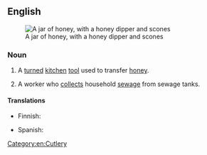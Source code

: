 ==English==
[[Image:runny hunny.jpg|thumb|A jar of honey, with a honey dipper and scones]]

===Noun===
{{en-noun|sg=[[honey]] [[dipper]]}}

# A [[turned]] [[kitchen]] [[tool]] used to transfer [[honey]].
# {{chiefly|US}} A worker who [[collect]]s household [[sewage]] from sewage tanks.

====Translations====
{{trans-top|kitchen tool}}
* Finnish: {{t|fi|hunajalusikka}}
{{trans-mid}}
* Spanish: {{t|es|cuchara para miel|f}}
{{trans-bottom}}

[[Category:en:Cutlery]]